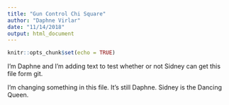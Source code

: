 ```yaml
---
title: "Gun Control Chi Square"
author: "Daphne Virlar"
date: "11/14/2018"
output: html_document
---
```


```r
knitr::opts_chunk$set(echo = TRUE)
```

I'm Daphne and I'm adding text to test whether or not Sidney can get this file form git.


I'm changing something in this file. It's still Daphne. Sidney is the Dancing Queen.